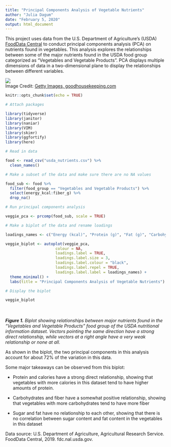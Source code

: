 ```yaml
---
title: "Principal Components Analysis of Vegetable Nutrients"
author: "Julia Dagum"
date: "February 5, 2020"
output: html_document
---
```


This project uses data from the U.S. Department of Agriculture's (USDA) [FoodData Central](https://fdc.nal.usda.gov/index.html) to conduct principal components analysis (PCA)  on nutrients found in vegetables. This analysis explores the relationships between some of the major nutrients found in the USDA food group categorized as "Vegetables and Vegetable Products". PCA displays multiple dimensions of data in a two-dimensional plane to display the relationships between different variables. 

![](featured.jpg) 
</br>
Image Credit: [Getty Images, goodhousekeeping.com](https://www.goodhousekeeping.com/health/diet-nutrition/a48002/carrot-nutrition/)
</br>

```r
knitr::opts_chunk$set(echo = TRUE)

# Attach packages

library(tidyverse)
library(janitor)
library(naniar)
library(VIM)
library(skimr)
library(ggfortify)
library(here)

```

```r

# Read in data

food <- read_csv("usda_nutrients.csv") %>% 
  clean_names()

# Make a subset of the data and make sure there are no NA values

food_sub <- food %>%
  filter(food_group == "Vegetables and Vegetable Products") %>% 
  select(energy_kcal:fiber_g) %>% 
  drop_na()

# Run principal components analysis 

veggie_pca <- prcomp(food_sub, scale = TRUE)

# Make a biplot of the data and rename loadings

loadings_names <- c("Energy (kcal)", "Protein (g)", "Fat (g)", "Carbohydrates (g)", "Sugar (g)", "Fiber (g)")

veggie_biplot <- autoplot(veggie_pca, 
                      colour = NA, 
                      loadings.label = TRUE,
                      loadings.label.size = 3, 
                      loadings.label.colour = "black", 
                      loadings.label.repel = TRUE, 
                      loadings.label.label = loadings_names) +
  theme_minimal() +
  labs(title = "Principal Components Analysis of Vegetable Nutrients")

# Display the biplot

veggie_biplot

```
</br>
</br>
_**Figure 1.** Biplot showing relationships between major nutrients found in the "Vegetables and Vegetable Products" food group of the USDA nutritional information dataset. Vectors pointing the same direction have a strong direct relationship, while vectors at a right angle have a very weak relationship or none at all._ 

As shown in the biplot, the two principal components in this analysis account for about 72% of the variation in this data. 

Some major takeaways can be observed from this biplot: 

* Protein and calories have a strong direct relationship, showing that vegetables with more calories in this dataset tend to have higher amounts of protein. 

* Carbohydrates and fiber have a somewhat positive relationship, showing that vegetables with more carbohydrates tend to have more fiber

* Sugar and fat have no relationship to each other, showing that there is no correlation between sugar content and fat content in the vegetables in this dataset

Data source: U.S. Department of Agriculture, Agricultural Research Service. FoodData Central, 2019. fdc.nal.usda.gov.


